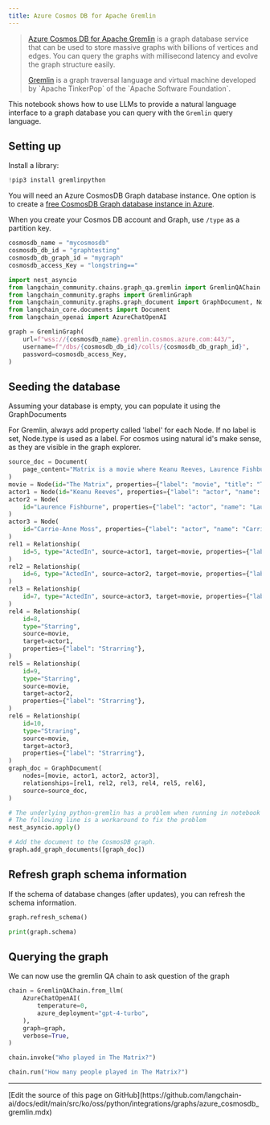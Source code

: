 ```yaml
---
title: Azure Cosmos DB for Apache Gremlin
---
```


>[Azure Cosmos DB for Apache Gremlin](https://learn.microsoft.com/en-us/azure/cosmos-db/gremlin/introduction) is a graph database service that can be used to store massive graphs with billions of vertices and edges. You can query the graphs with millisecond latency and evolve the graph structure easily.
>
>[Gremlin](https://en.wikipedia.org/wiki/Gremlin_(query_language)) is a graph traversal language and virtual machine developed by `Apache TinkerPop` of the `Apache Software Foundation`.

This notebook shows how to use LLMs to provide a natural language interface to a graph database you can query with the `Gremlin` query language.

## Setting up

Install a library:

```python
!pip3 install gremlinpython
```

You will need an Azure CosmosDB Graph database instance. One option is to create a [free CosmosDB Graph database instance in Azure](https://learn.microsoft.com/en-us/azure/cosmos-db/free-tier).

When you create your Cosmos DB account and Graph, use `/type` as a partition key.

```python
cosmosdb_name = "mycosmosdb"
cosmosdb_db_id = "graphtesting"
cosmosdb_db_graph_id = "mygraph"
cosmosdb_access_Key = "longstring=="
```

```python
import nest_asyncio
from langchain_community.chains.graph_qa.gremlin import GremlinQAChain
from langchain_community.graphs import GremlinGraph
from langchain_community.graphs.graph_document import GraphDocument, Node, Relationship
from langchain_core.documents import Document
from langchain_openai import AzureChatOpenAI
```

```python
graph = GremlinGraph(
    url=f"wss://{cosmosdb_name}.gremlin.cosmos.azure.com:443/",
    username=f"/dbs/{cosmosdb_db_id}/colls/{cosmosdb_db_graph_id}",
    password=cosmosdb_access_Key,
)
```

## Seeding the database

Assuming your database is empty, you can populate it using the GraphDocuments

For Gremlin, always add property called 'label' for each Node.
If no label is set, Node.type is used as a label.
For cosmos using natural id's make sense, as they are visible in the graph explorer.

```python
source_doc = Document(
    page_content="Matrix is a movie where Keanu Reeves, Laurence Fishburne and Carrie-Anne Moss acted."
)
movie = Node(id="The Matrix", properties={"label": "movie", "title": "The Matrix"})
actor1 = Node(id="Keanu Reeves", properties={"label": "actor", "name": "Keanu Reeves"})
actor2 = Node(
    id="Laurence Fishburne", properties={"label": "actor", "name": "Laurence Fishburne"}
)
actor3 = Node(
    id="Carrie-Anne Moss", properties={"label": "actor", "name": "Carrie-Anne Moss"}
)
rel1 = Relationship(
    id=5, type="ActedIn", source=actor1, target=movie, properties={"label": "ActedIn"}
)
rel2 = Relationship(
    id=6, type="ActedIn", source=actor2, target=movie, properties={"label": "ActedIn"}
)
rel3 = Relationship(
    id=7, type="ActedIn", source=actor3, target=movie, properties={"label": "ActedIn"}
)
rel4 = Relationship(
    id=8,
    type="Starring",
    source=movie,
    target=actor1,
    properties={"label": "Strarring"},
)
rel5 = Relationship(
    id=9,
    type="Starring",
    source=movie,
    target=actor2,
    properties={"label": "Strarring"},
)
rel6 = Relationship(
    id=10,
    type="Straring",
    source=movie,
    target=actor3,
    properties={"label": "Strarring"},
)
graph_doc = GraphDocument(
    nodes=[movie, actor1, actor2, actor3],
    relationships=[rel1, rel2, rel3, rel4, rel5, rel6],
    source=source_doc,
)
```

```python
# The underlying python-gremlin has a problem when running in notebook
# The following line is a workaround to fix the problem
nest_asyncio.apply()

# Add the document to the CosmosDB graph.
graph.add_graph_documents([graph_doc])
```

## Refresh graph schema information

If the schema of database changes (after updates), you can refresh the schema information.

```python
graph.refresh_schema()
```

```python
print(graph.schema)
```

## Querying the graph

We can now use the gremlin QA chain to ask question of the graph

```python
chain = GremlinQAChain.from_llm(
    AzureChatOpenAI(
        temperature=0,
        azure_deployment="gpt-4-turbo",
    ),
    graph=graph,
    verbose=True,
)
```

```python
chain.invoke("Who played in The Matrix?")
```

```python
chain.run("How many people played in The Matrix?")
```

---

<Callout icon="pen-to-square" iconType="regular">
  [Edit the source of this page on GitHub](https://github.com/langchain-ai/docs/edit/main/src/ko/oss/python/integrations/graphs/azure_cosmosdb_gremlin.mdx)
</Callout>
